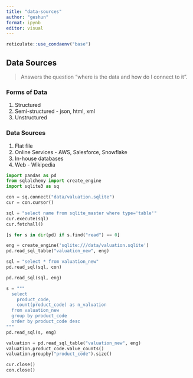 ```yaml
---
title: "data-sources"
author: "geshun"
format: ipynb
editor: visual
---
```


```r
reticulate::use_condaenv("base")
```

## Data Sources

> Answers the question "where is the data and how do I connect to it".

### Forms of Data

1.  Structured
2.  Semi-structured - json, html, xml
3.  Unstructured

### Data Sources

1.  Flat file
2.  Online Services - AWS, Salesforce, Snowflake
3.  In-house databases
4.  Web - Wikipedia

```python
import pandas as pd
from sqlalchemy import create_engine
import sqlite3 as sq
```

```python
con = sq.connect("data/valuation.sqlite")
cur = con.cursor()
```

```python
sql = "select name from sqlite_master where type='table'"
cur.execute(sql)
cur.fetchall()
```

```python
[s for s in dir(pd) if s.find("read") == 0]
```

```python
eng = create_engine('sqlite:///data/valuation.sqlite')
pd.read_sql_table("valuation_new", eng)
```

```python
sql = "select * from valuation_new"
pd.read_sql(sql, con)
```

```python
pd.read_sql(sql, eng)
```

```python
s = """
  select 
    product_code, 
    count(product_code) as n_valuation
  from valuation_new 
  group by product_code
  order by product_code desc
"""
pd.read_sql(s, eng)
```

```python
valuation = pd.read_sql_table("valuation_new", eng)
valuation.product_code.value_counts()
valuation.groupby("product_code").size()
```

```python
cur.close()
con.close()
```
